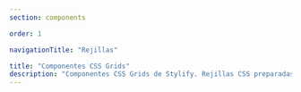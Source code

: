 ```yaml
---
section: components

order: 1

navigationTitle: "Rejillas"

title: "Componentes CSS Grids"
description: "Componentes CSS Grids de Stylify. Rejillas CSS preparadas para tu próximo proyecto web. Copy&Paste, sin framework CSS"
---
```


<InteractivePreview
	class="margin-bottom:48px"
	title="Rejilla con capacidad de respuesta"
	description="Rejilla responsive con ancho de columna mínimo."
	htmlSnippet="components/grids-fit"
/>

<InteractivePreview
	class="margin-bottom:48px"
	title="Recuento de columnas fijas"
	description="Rejilla adaptable con recuento de columnas fijo."
	htmlSnippet="components/grids-columns"
/>
